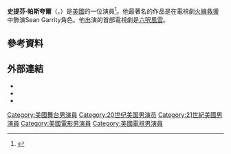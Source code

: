 {{Infobox person
| name = Steven Pasquale
| image =
| imagesize =
| caption =
| birth_date = {{birth date and age|1976|11|18}} 
| birth_place = 美國[[赫爾希鎮|赫爾希鎮]]
| death_date =
| death_place =
| occupation = 演員
| years_active = 2001–現在
| spouse = {{marriage|[[Laura_Benanti|Laura Benanti]]|2007|2013}}
}}
'''史提芬·帕斯夸爾'''（{{lang-en|Steven Pasquale}}，{{bd|1976年|11月18日||}}）是[[美國|美國]]的一位演員<ref>{{Cite web |url=http://www.playbill.com/features/article/100648.html |title=Interview with ''Playbill News'' |accessdate=2016-03-24 |archive-date=2008-02-22 |archive-url=https://web.archive.org/web/20080222232607/http://www.playbill.com/features/article/100648.html |dead-url=no }}</ref>。他最著名的作品是在電視劇[[火線救援|火線救援]]中飾演Sean Garrity角色。他出演的首部電視劇是[[六呎風雲|六呎風雲]]。

==參考資料==
{{Reflist}}

==外部連結==
* {{IMDb name|1018679}}
* {{IBDB name|406391}}
* {{iobdb|346}}

{{Authority control}}

{{DEFAULTSORT:Pasquale, Steven}}
[[Category:美國舞台男演員|Category:美國舞台男演員]]
[[Category:20世纪美国男演员|Category:20世纪美国男演员]]
[[Category:21世紀美國男演員|Category:21世紀美國男演員]]
[[Category:美國電影男演員|Category:美國電影男演員]]
[[Category:美國電視男演員|Category:美國電視男演員]]